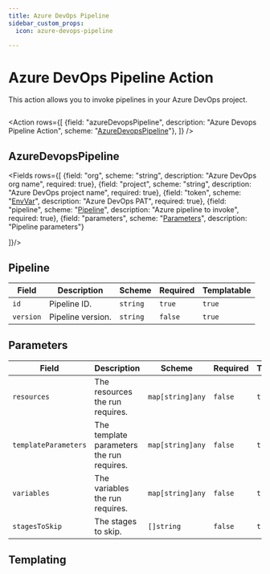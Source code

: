 ```yaml
---
title: Azure DevOps Pipeline
sidebar_custom_props:
  icon: azure-devops-pipeline

---
```



<!-- Source: modules/mission-control/api/v1/playbook_actions.go:208#AzureDevopsPipelineAction -->

# <Icon name="azure-devops"/> Azure DevOps Pipeline Action

This action allows you to invoke pipelines in your Azure DevOps project.

```yaml title="invoke-azure-devops-pipeline.yaml" file=<rootDir>/modules/mission-control/fixtures/playbooks/azure-devops.yaml

```

<Action rows={[
    {field: "azureDevopsPipeline", description: "Azure Devops Pipeline Action", scheme: "[AzureDevopsPipeline](#azuredevopspipeline)"},
]} />

## AzureDevopsPipeline 

<Fields rows={[
  {field: "org", scheme: "string", description: "Azure DevOps org name", required: true},
  {field: "project", scheme: "string", description: "Azure DevOps project name", required: true},
  {field: "token", scheme: "[EnvVar](/reference/env-var)", description: "Azure DevOps PAT", required: true},
  {field: "pipeline", scheme: "[Pipeline](#pipeline)", description: "Azure pipeline to invoke", required: true},
  {field: "parameters", scheme: "[Parameters](#parameters)", description: "Pipeline parameters"}

]}/>

## Pipeline

| Field     | Description       | Scheme   | Required | Templatable |
| --------- | ----------------- | -------- | -------- | ----------- |
| `id`      | Pipeline ID.      | `string` | `true`   | `true`      |
| `version` | Pipeline version. | `string` | `false`  | `true`      |

## Parameters

| Field                | Description                               | Scheme           | Required | Templatable |
| -------------------- | ----------------------------------------- | ---------------- | -------- | ----------- |
| `resources`          | The resources the run requires.           | `map[string]any` | `false`  | `true`      |
| `templateParameters` | The template parameters the run requires. | `map[string]any` | `false`  | `true`      |
| `variables`          | The variables the run requires.           | `map[string]any` | `false`  | `true`      |
| `stagesToSkip`       | The stages to skip.                       | `[]string`       | `false`  | `true`      |

## Templating

<Templating />
